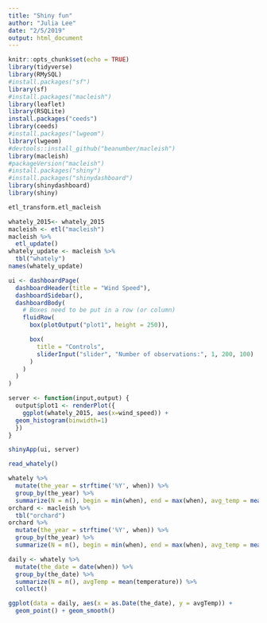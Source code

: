 ```yaml
---
title: "Shiny fun"
author: "Julia Lee"
date: "2/5/2019"
output: html_document
---
```


```r
knitr::opts_chunk$set(echo = TRUE)
library(tidyverse)
library(RMySQL)
#install.packages("sf")
library(sf)
#install.packages("macleish")
library(leaflet)
library(RSQLite)
install.packages("ceeds")
library(ceeds)
#install.packages("lwgeom")
library(lwgeom)
#devtools::install_github("beanumber/macleish")
library(macleish)
#packageVersion("macleish")
#install.packages("shiny")
#install.packages("shinydashboard")
library(shinydashboard)
library(shiny)
```

```r
etl_transform.etl_macleish
```

```r
whately_2015<- whately_2015
macleish <- etl("macleish")
macleish %>%
  etl_update()
whately_update <- macleish %>%
  tbl("whately")
names(whately_update)
```





```r
ui <- dashboardPage(
  dashboardHeader(title = "Wind Speed"),
  dashboardSidebar(),
  dashboardBody(
    # Boxes need to be put in a row (or column)
    fluidRow(
      box(plotOutput("plot1", height = 250)),

      box(
        title = "Controls",
        sliderInput("slider", "Number of observations:", 1, 200, 100)
      )
    )
  )
)

server <- function(input,output) {
  output$plot1 <- renderPlot({
    ggplot(whately_2015, aes(x=wind_speed)) + 
  geom_histogram(binwidth=1)
  })
}

shinyApp(ui, server)
```





```r
read_whately()

whately %>%
  mutate(the_year = strftime('%Y', when)) %>%
  group_by(the_year) %>%
  summarize(N = n(), begin = min(when), end = max(when), avg_temp = mean(temperature))
orchard <- macleish %>%
  tbl("orchard")
orchard %>%
  mutate(the_year = strftime('%Y', when)) %>%
  group_by(the_year) %>%
  summarize(N = n(), begin = min(when), end = max(when), avg_temp = mean(temperature))

daily <- whately %>%
  mutate(the_date = date(when)) %>%
  group_by(the_date) %>%
  summarize(N = n(), avgTemp = mean(temperature)) %>%
  collect()
```

```r
ggplot(data = daily, aes(x = as.Date(the_date), y = avgTemp)) +
  geom_point() + geom_smooth()
```
